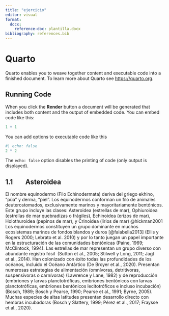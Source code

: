 ```yaml
---
title: "ejercicio"
editor: visual
format: 
  docx: 
    reference-doc: plantilla.docx
bibliography: references.bib
---
```


# Quarto

Quarto enables you to weave together content and executable code into a finished document. To learn more about Quarto see <https://quarto.org>.

## Running Code

When you click the **Render** button a document will be generated that includes both content and the output of embedded code. You can embed code like this:

```r
1 + 1
```

You can add options to executable code like this

```r
#| echo: false
2 * 2
```

The `echo: false` option disables the printing of code (only output is displayed).

## 1.1        Asteroidea

El nombre equinodermo (Filo Echinodermata) deriva del griego ekhino, "púa" y derma, "piel". Los equinodermos conforman un filo de animales deuterostomados, exclusivamente marinos y mayoritariamente bentónicos. Este grupo incluye las clases: Asteroidea (estrellas de mar), Ophiuroidea (estrellas de mar quebradizas o frágiles), Echinoidea (erizos de mar), Holothuroidea (pepinos de mar), y Crinoidea (lirios de mar) @hickman2001 Los equinodermos constituyen un grupo dominante en muchos ecosistemas marinos de fondos blandos y duros [@falabella2013] (Ellis y Rogers 2000; Lebrato et al. 2010) y por lo tanto juegan un papel importante en la estructuración de las comunidades bentónicas (Paine, 1969; McClintock, 1994). Las estrellas de mar representan un grupo diverso con abundante registro fósil  (Sutton et al., 2005; Stilwell y Long, 2011; Jagt et al., 2014). Han colonizado con éxito todas las profundidades de los océanos, incluido el Océano Antártico (De Broyer et al., 2020). Presentan numerosas estrategias de alimentación (omnívoras, detritívoras, suspensívoras o carnívoras) (Lawrence y Lane, 1982) y de reproducción (embriones y larvas planctotróficas, embriones bentónicos con larvas planctotróficas, embriones bentónicos lecitotróficos e incluso incubación) (Bosch, 1989; Bosch y Pearse, 1990; Pearse et al., 1991; Byrne, 2005). Muchas especies de altas latitudes presentan desarrollo directo con hembras incubadoras (Bosch y Slattery, 1999; Pérez et al., 2017; Fraysse et al., 2020).
